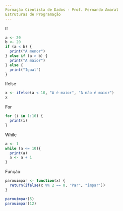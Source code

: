 ```yaml
---
Formação Cientista de Dados - Prof. Fernando Amaral
Estruturas de Programação
---
```

If
```r
a <- 20
b <- 20
if (a < b) {
  print("A menor")
} else if (a > b) {
  print("A maior")
} else {
  print("Igual")
}
```
Ifelse
```r
x <- ifelse(a < 10, "A é maior", "A não é maior")
x
```
For
```r
for (i in 1:10) {
  print(i)
}
```
While
```r
a <- 1
while (a <= 10){
  print(a)
  a <- a + 1
}
```
Função
```r
parouimpar <- function(x) {
  return(ifelse(x %% 2 == 0, "Par", "impar"))
}

parouimpar(5)
parouimpar(12)
```

